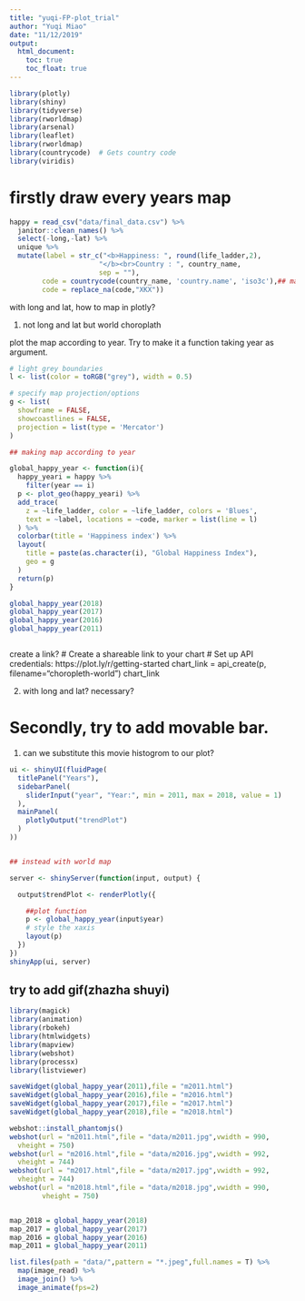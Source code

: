```yaml
---
title: "yuqi-FP-plot_trial"
author: "Yuqi Miao"
date: "11/12/2019"
output:
  html_document:
    toc: true
    toc_float: true
---
```


```r
library(plotly)
library(shiny)
library(tidyverse)
library(rworldmap)
library(arsenal)
library(leaflet)
library(rworldmap) 
library(countrycode)  # Gets country code 
library(viridis)
```


# firstly draw every years map

```r
happy = read_csv("data/final_data.csv") %>% 
  janitor::clean_names() %>% 
  select(-long,-lat) %>% 
  unique %>% 
  mutate(label = str_c("<b>Happiness: ", round(life_ladder,2), 
                      "</b><br>Country : ", country_name,
                      sep = ""),
        code = countrycode(country_name, 'country.name', 'iso3c'),## match code
        code = replace_na(code,"XKX"))

```

with long and lat, how to map in plotly?

1. not long and lat but world choroplath

plot the map according to year. Try to make it a function taking year as argument.
```r
# light grey boundaries
l <- list(color = toRGB("grey"), width = 0.5)

# specify map projection/options
g <- list(
  showframe = FALSE,
  showcoastlines = FALSE,
  projection = list(type = 'Mercator')
)

## making map according to year

global_happy_year <- function(i){
  happy_yeari = happy %>% 
    filter(year == i)
  p <- plot_geo(happy_yeari) %>%
  add_trace(
    z = ~life_ladder, color = ~life_ladder, colors = 'Blues',
    text = ~label, locations = ~code, marker = list(line = l)
  ) %>%
  colorbar(title = 'Happiness index') %>%
  layout(
    title = paste(as.character(i), "Global Happiness Index"),
    geo = g
  )
  return(p)
}

global_happy_year(2018)
global_happy_year(2017)
global_happy_year(2016)
global_happy_year(2011)



```
create a link?
# Create a shareable link to your chart
# Set up API credentials: https://plot.ly/r/getting-started
chart_link = api_create(p, filename="choropleth-world")
chart_link

2. with long and lat?
necessary?


# Secondly, try to add movable bar.

1. can we substitute this movie histogrom to our plot?
```r
ui <- shinyUI(fluidPage(
  titlePanel("Years"),
  sidebarPanel(
    sliderInput("year", "Year:", min = 2011, max = 2018, value = 1)
  ),
  mainPanel(
    plotlyOutput("trendPlot")
  )
))


## instead with world map 

server <- shinyServer(function(input, output) {

  output$trendPlot <- renderPlotly({

    ##plot function
    p <- global_happy_year(input$year)
    # style the xaxis
    layout(p)
  })
})
shinyApp(ui, server)
```




## try to add gif(zhazha shuyi)
```r
library(magick)
library(animation)
library(rbokeh)
library(htmlwidgets)
library(mapview)
library(webshot)
library(processx)
library(listviewer)

saveWidget(global_happy_year(2011),file = "m2011.html")
saveWidget(global_happy_year(2016),file = "m2016.html")
saveWidget(global_happy_year(2017),file = "m2017.html")
saveWidget(global_happy_year(2018),file = "m2018.html")

webshot::install_phantomjs()
webshot(url = "m2011.html",file = "data/m2011.jpg",vwidth = 990,
  vheight = 750)
webshot(url = "m2016.html",file = "data/m2016.jpg",vwidth = 992,
  vheight = 744)
webshot(url = "m2017.html",file = "data/m2017.jpg",vwidth = 992,
  vheight = 744)
webshot(url = "m2018.html",file = "data/m2018.jpg",vwidth = 990,
        vheight = 750)


map_2018 = global_happy_year(2018)
map_2017 = global_happy_year(2017)
map_2016 = global_happy_year(2016)
map_2011 = global_happy_year(2011)

list.files(path = "data/",pattern = "*.jpeg",full.names = T) %>% 
  map(image_read) %>% 
  image_join() %>% 
  image_animate(fps=2) 



```



